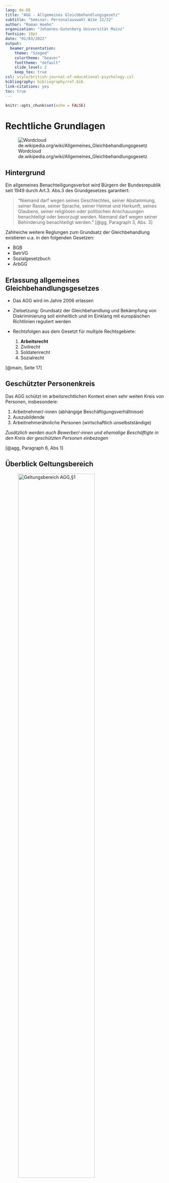 ```yaml
---
lang: de-DE
title: "AGG - Allgemeines Gleichbehandlungsgesetz"
subtitle: "Seminar: Personalauswahl WiSe 21/22"
author: "Roman Hoehn"
organization: "Johannes-Gutenberg Universität Mainz"
fontsize: 10pt
date: "01/03/2022"
output:
  beamer_presentation:
    theme: "Szeged"
    colortheme: "beaver"
    fonttheme: "default"
    slide_level: 2
    keep_tex: true
csl: style/british-journal-of-educational-psychology.csl
bibliography: bibliography/ref.bib
link-citations: yes
toc: true
---
```


```r
knitr::opts_chunk$set(echo = FALSE)
```


# Rechtliche Grundlagen

![Wordcloud de.wikipedia.org/wiki/Allgemeines_Gleichbehandlungsgesetz](plots/fig1.png)



## Hintergrund

Ein allgemeines Benachteiligungsverbot wird Bürgern der Bundesrepublik seit 1949 durch Art.3. Abs.3 des Grundgesetzes garantiert:

> "Niemand darf wegen seines Geschlechtes, seiner Abstammung, seiner Rasse, seiner Sprache, seiner Heimat und Herkunft, seines Glaubens, seiner religiösen oder politischen Anschauungen benachteiligt oder bevorzugt werden. Niemand darf wegen seiner Behinderung benachteiligt werden." [@gg, Paragraph 3, Abs. 3]

Zahlreiche weitere Reglungen zum Grundsatz der Gleichbehandlung existieren u.a. in den folgenden Gesetzen:

-   BGB
-   BetrVG
-   Sozialgesetzbuch
-   ArbGG


## Erlassung allgemeines Gleichbehandlungsgesetzes

-   Das AGG wird im Jahre 2006 erlassen

-   Zielsetzung: Grundsatz der Gleichbehandlung und Bekämpfung von Diskriminierung soll einheitlich und im Einklang mit europäischen Richtlinien reguliert werden

-   Rechtsfolgen aus dem Gesetzt für multiple Rechtsgebiete:

    1.  **Arbeitsrecht**
    2.  Zivilrecht
    3.  Soldatenrecht
    4.  Sozialrecht

[@main, Seite 17]


## Geschützter Personenkreis

Das AGG schützt im arbeitsrechtlichen Kontext einen sehr weiten Kreis von Personen, insbesondere:

1.  Arbeitnehmer/-innen (abhängige Beschäftigungsverhältnisse)
2.  Auszubildende
3.  Arbeitnehmerähnliche Personen (wirtschaftlich unselbstständige)

*Zusätzlich werden auch Bewerber/-innen und ehemalige Beschäftigte in den Kreis der geschützten Personen einbezogen*

[@agg, Paragraph 6, Abs 1]


## Überblick Geltungsbereich

![Geltungsbereich AGG,§1](plots/geschützteMerkmale.jpg){width=75%, height=75%}


## Geschützte Charakteristika

Gesetztesziel: Verhinderung und Beseitigung von (arbeitsrechtlichen) Benachteiligungen aufgrund der folgenden Charakteristika:

-   Rasse,
-   ethnischer Herkunft,
-   Geschlechts,
-   Religion,
-   Weltanschauung,
-   Behinderungen.
-   Alters,
-   sexuellen Identität

*Schützenswert sind die Charakteristika, die von einer Person nicht beeinflusst werden können (Ausnahme Religion/ Weltanschauung, diese sind jedoch durch das Grundgesetz geschützt)*

[@agg, Paragraph 1]


# Zahlen und Statistiken

## Überblick Merkmalsverteilung

![Übersicht AGG bezogener Beratungsanfragen an die Antidiskriminierungsstellen im Jahr 2020](plots/verteilung_merkmale_s44.png){width=40%, height=40%}

[@jb2020, Seite 44]


## Überblick jährlicher Beratungsanfragen


![Entwicklung AGG bezogener Beratungsanfragen an die Antidiskriminierungsstellen 2017-2020](plots/entwicklung_beratungsanfragen_agg_s43.png){width=40%, height=40%}

[@jb2020, Seite 43]


## Entwicklung jährlicher Beratungsanfragen


![ Entwicklung AGG bezogener Beratungsanfragen an die Antidiskriminierungsstellen 2017-2020, aufgeschlüsselt nach betroffenen Merkmalen](plots/entwicklung_beratungsanfragen_nach_merkmalen_s45.png){width=60%, height=50%}

[@jb2020, Seite 45]

# Formen der Benachteiligung

## Überblick Benachteiligungen

![Formen der Benachteiligung](plots/benachteiligung.jpg){width=75%, height=75%}


## Formen der Benachteiligung (2/3)

### Unmittelbare Benachteiligung 
  
Die benachteiligte Person erfährt eine weniger günstige Behandlung im **Vergleich** zu anderen Personen. [@agg, Paragraph 3, Satz 1]


### Mittelbare Benachteiligung
  
Vorschriften, Kriterien oder Verfahren **könnten** eine Person benachteiligen [@agg, Paragraph 3, Satz 2]

Es ist notwendig, dass die Benachteiligung aufgrund eines oder mehreren der geschützten Charakteristika aus Paragraph 1 auftreten.



## Formen der Benachteiligung (3/3) -

### Benachteiligung durch Belästigungen und/oder sexuelle Belästigung

Unerwünschte Verhaltensweisen, die potentiell die Würde des Empfängers verletzten könnten [@agg, Paragraph 3, Satz 3,4] - 

### Anweisungen zur Benachteiligung

Die Abgabe von Anweisungen, die eine Benachteiligung einer Person nach sich ziehen könnte (mittelbar oder unmittelbar), werden gleichgestellt direkten Ausführung einer solchen Benachteiligung [@agg, Paragraph 3, Satz 5]



## Zulässige Benachteiligung

In bestimmten Fällen, ist es für Arbeitgeber zulässig, Personen aufgrund von geschützten Charakteristika zu benachteiligen:

### Spezifische berufliche Anforderungen

Für die Ausübung einer spezifischen beruflichen Tätigkeit, stellen die geschützten Charakteristika ein wesentliches Hindernis dar [@agg, Paragraph 8]

- Bsp.: Altersgrenzen bei der Einstellung von Feuerwehrsleuten
- Bsp.: Körperliche Belastbarkeit in Handwerksberufen

### Nachteilsausgleichende Maßnahmen

Gezielten Förderung von benachteiligten Gruppe [@agg, Paragraph 5]

- Bsp.: Bevorzugte Einstellung von Schwerbehinderten
- Bsp.: Frauenförderung


# Fallbeispiel

### Fall 1 

Ein katholischer Bewerber wird im Auswahlverfahren um die Stelle für die Leitung eines jüdischen Museums aufgrund seiner Religionszugehörigkeit abgelehnt.

### Fall 2 

Eine Bewerberin mit Legasthenie wird bei der Auswahl für eine Lektoratsstelle aufgrund ihrer Einschränkung ausgeschlossen.

*Zulässig oder Verstoß gegen das AGG ?*


# Arbeitsrechtliche Umsetzung


## Unternehmerische Konsequenzen

Bewerber/-Innen und Mitarbeiter/-Innen können Schadensansprüche gegen Organisation geltend machen, sofern Sie eine Ungleichbehandlung nachweisen können.[@agg, Paragraph 15]

- Ein üblicher Schadensersatzanspruch beläuft sich auf ca. 3 Bruttogehälter der angestrebten Stelle

*Zusätzliche Gefahr des "AGG Hoppings", systematische Verwertung von AGG Verstößen durch Schadensersatzansprüche*


## Rechenbeispiel

100 Bewerber/-Innen bewerben sich auf eine Stellenanzeige mit einem Frauen-benachteiligendem Ausschreibungstext. Das monatliche Bruttogehalt für die Stelle beläuft sich auf 3000€.

Potentielle Schadensersatzzahlungen bei Klage von 50 Bewerberinnen:

```r
(3000 * 3) * 50
```

*Zusätzlich können nicht unerhebliche Kosten für die rechtliche Vertretung auf das Unternehmen zukommen*


## Vorbeugende Maßnahmen und Pflichten des AG

Generalklausel: Arbeitgeber sollen durch geeignete Maßnahmen, beispielsweise Aus- und Fortbildung, der Ungleichbehandlung von geschützen Personen entgegenwirken [@agg, Paragraph 12, Abs.1]

**Es besteht eine Pflicht für den AG entsprechende Maßnahmen umzusetzen!**

Präventive Maßnahmen umfassen z.B.:
  
  * Diversity Training
  * Rechtliche Schulungen
  * Sensibilisierungstrainings (z.B. gegen Mobbing)

Informationsmaßnahmen:
  
  * Aushang des Gesetzestexts
  * AGG konforme Leitfäden
  * Ansprechpartner im Unternehmen


## Auswirkungen auf die Personalbeschaffung

Um arbeitsrechtliche Verstöße zu vermeiden, müssen Unternehmen ihre Personalbeschaffungsmaßnahmen AGG konform implementieren. Kritisch sind insbesondere zwei Bereiche der Personalbeschaffung:

- **Personalwerbung**: An die gewünschten Bewerber/-Innen gerichtete Informations-, Kommunikations- und Aktivierungsmaßnahmen
- **Personalauswahl**: Analyse und Auswahl von Bewerber/-Innen anhand ihres Eignungspotentials für das Unternehmen

[@woehe, Seite 129]


## Personalwerbung - Stellenausschreibungen

Die Ausschreibung von Stellen, sowohl intern als auch extern, muss sorgfältig formuliert werden um nicht gegen das AGG zu verstoßen


## Geschlechtsneutrale Formulierung

**Empfehlenswerte Vorgehensweisen**:
  
- ausschließlich Funktionsbezeichnugen nennen, z.B. Abteilungsleitung
- explizite Nennung von Männlich/Weiblich/Divers
- juristische Expertise einholen

**Exemplarische Verstöße**:

- Ausschreibung einer Stelle als Krankenschwester
- Stellenbezeichnung im generisches Maskulinum, z.B. "Abteilungsleiter gesucht"
  
Selbst scheinbar harmlose Formulierungen, wie "Vollzeitstelle" oder "Körperliche Belastbarkeit vorausgesetzt" können und wurden bereits als Verstöße gegen das AGG kategorisiert.

[@ihk_wsb]


## Altersdiskriminierunde Formulierungen

Formulierungen können sowohl jüngere als auch ältere Bewerber benachteiligen:

- "Unser junges und dynamisches Team sucht Verstärkung"
- "Langjährige Berufserfahrung wird vorausgesetzt"

Altersgrenzen müssen vermieden werden, wenn diese nicht aus besonderen beruflichen Gründen gerechtfertigt sind.

[@ihk_wsb]


## Weitere diskriminierende Formulierungen

Zahlreiche weitere Formulierungen können gegen das AGG verstoßen

- "körperlich uneingeschränkt leistungsfähiger Vetriebsleiter gesucht" 
  - Diskriminierung von körperlich behinderten Bewerbern
- "Englischer Muttersprachler für unser Dolmetscherbüro gesucht"
  - Diskriminierung von Menschen anderer Herkunft
[@ihk_wsb]


## Personalauswahl

* Bei der Auswahl von Kandidaten aus dem Bewerberpool müssen Unternehmen ebenfalls darauf achten keine Verstöße gegen das AGG zu begehen.

* Empfehlungen:

  - Klare Definition von (nicht diskriminierenden) Auswahlkriterien
  - Transparentes und nachvollziehbares Verfahren
  - Lückenlose Dokumentation des Prozesses

[@ihk_wsb]


## Auswahlkriterien

Das Festlegen von nicht-diskriminierenden Auswahlkriterien ist Grundlage einer AGG konformen Personalauswahl:

  * berufliche Qualifikationen
  * Aus- und Weiterbildungsstatus
  * Sprach- oder EDV Kenntnisse

AGG Verstöße drohen hingegen bei Ausschluss von Bewerben aufgrund von:
  
  * fehlendem Bewerbungsfoto
  * fehlender Angabe des Geburtsdatums
  * unvollständiger Angabe des Namens (z.B. nur Vorname angegeben)
  * Vorhandensein von Kindern
  
[@ihk_wsb]


## Dokumentationsempfehlungen (1/3)

Falls das Unternehmen beschuldigt wird, einen Bewerber ungleich behandelt zu haben, muss das Unternehmen diese Beschuldigung aktiv widerlegen.

Als wichtigste Verteidigungslinie gilt die lückenlose Dokumentation aller Phasen und Entscheidungen der Personalauswahl.

Anmerkung: Die umfassende Dokumentation und Aufbewahrung ist rechtlich nicht verpflichtend vorgeschrieben.


## Dokumentationsempfehlung (2/3)

Die Dokumentation sollte folgende Punkte umfassen:

1. Nach welchen Kriterien wurden eingehende Bewerbungen evaluiert?
2. Archivierung von Kopien aller eingegangenen Bewerbungen (potentielle Beweismittel)[^1]
3. Protokollierung von Bewerbungsgesprächen

Anmerkung: Bewerber müssen ihre Ansprüche bei AGG Verstößen innerhalb einer Frist von 2 Monaten geltend machen. Für Bewerbungsunterlagen gelten daher vergleichsweise kurze Aufbewahrungszeiten.

[^1]:Orginale dürfen nach Ablehung des Bewerbers nichts archiviert werden.


## Dokumentationsempfehlung (3/3)

**Besondere sorgfältige Dokumentation muss bei dem Ausschluss von Bewerbern aus dem Auswahlverfahren erfolgen**:

    * Auf welcher Entscheidungsgrundlage ist der Teilnehmer ausgeschlossen worden?
    * In welcher Phase des Verfahrens ist der Teilnehmer ausgeschlossen worden?

[@ihk_wsb]


## Take Home Message

  1. Das AGG schützt im arbeitsrechtlichen Kontext Arbeitnehmer, Auftragsnehmer, Auszubildenden sowie Bewerber und ehemalige Beschäftigte
  2. Durch das AGG geschützte Merkmale umfassen:
    - Rasse & ethnischer Herkunft,
    - Geschlechts & sexuelle Identität,
    - Religion, Weltanschauung,
    - Alter & Behinderungen.
  3. Verstöße gegen das AGG können sowohl mittelbar als auch unmittelbar geschehen
  4. Ungleichbehandlungen sind zulässig, sofern Sie beruflich gerechtfertig sind oder dem Nachteilsausgleich dienen
  5. Personalwerbung: Starke Sorgfalt und juristische / personalpolitische Expertise bei der Formulierung
  6. Personalauswahl: Lückenlose Dokumentation als rechtlicher Schutz gegen Anschuldigungen


# Literaturverzeichnis

